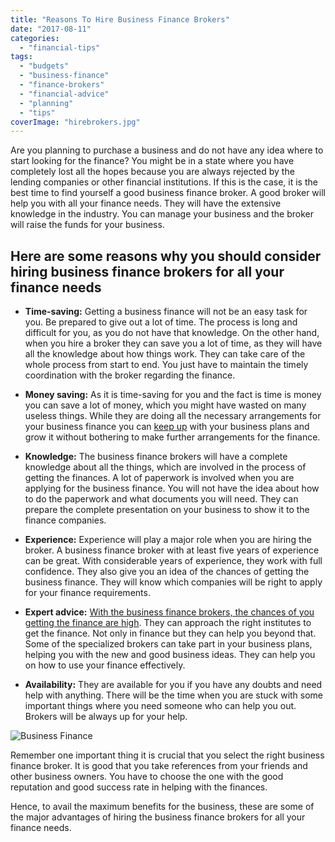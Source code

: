 ```yaml
---
title: "Reasons To Hire Business Finance Brokers"
date: "2017-08-11"
categories: 
  - "financial-tips"
tags: 
  - "budgets"
  - "business-finance"
  - "finance-brokers"
  - "financial-advice"
  - "planning"
  - "tips"
coverImage: "hirebrokers.jpg"
---
```


Are you planning to purchase a business and do not have any idea where to start looking for the finance? You might be in a state where you have completely lost all the hopes because you are always rejected by the lending companies or other financial institutions. If this is the case, it is the best time to find yourself a good business finance broker. A good broker will help you with all your finance needs. They will have the extensive knowledge in the industry. You can manage your business and the broker will raise the funds for your business.

## Here are some reasons why you should consider hiring business finance brokers for all your finance needs

- **Time-saving:** Getting a business finance will not be an easy task for you. Be prepared to give out a lot of time. The process is long and difficult for you, as you do not have that knowledge. On the other hand, when you hire a broker they can save you a lot of time, as they will have all the knowledge about how things work. They can take care of the whole process from start to end. You just have to maintain the timely coordination with the broker regarding the finance.
    
- **Money saving:** As it is time-saving for you and the fact is time is money you can save a lot of money, which you might have wasted on many useless things. While they are doing all the necessary arrangements for your business finance you can [keep up](https://itunes.apple.com/us/app/moneycoach-personal-finance/id989642198?mt=8) with your business plans and grow it without bothering to make further arrangements for the finance.
    
- **Knowledge:** The business finance brokers will have a complete knowledge about all the things, which are involved in the process of getting the finances. A lot of paperwork is involved when you are applying for the business finance. You will not have the idea about how to do the paperwork and what documents you will need. They can prepare the complete presentation on your business to show it to the finance companies.
    
- **Experience:** Experience will play a major role when you are hiring the broker. A business finance broker with at least five years of experience can be great. With considerable years of experience, they work with full confidence. They also give you an idea of the chances of getting the business finance. They will know which companies will be right to apply for your finance requirements.
    
- **Expert advice:** [With the business finance brokers, the chances of you getting the finance are high](http://www.homesec.com.au/). They can approach the right institutes to get the finance. Not only in finance but they can help you beyond that. Some of the specialized brokers can take part in your business plans, helping you with the new and good business ideas. They can help you on how to use your finance effectively.
    
- **Availability:** They are available for you if you have any doubts and need help with anything. There will be the time when you are stuck with some important things where you need someone who can help you out. Brokers will be always up for your help.
    

![Business Finance](https://s2.postimg.org/fl8ni5yrt/business_finance.jpghttp:// "Business Finance")

Remember one important thing it is crucial that you select the right business finance broker. It is good that you take references from your friends and other business owners. You have to choose the one with the good reputation and good success rate in helping with the finances.

Hence, to avail the maximum benefits for the business, these are some of the major advantages of hiring the business finance brokers for all your finance needs.